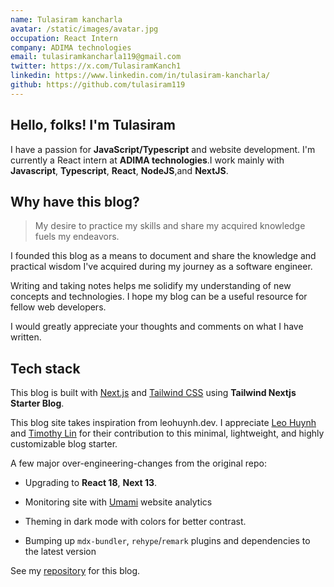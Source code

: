 ```yaml
---
name: Tulasiram kancharla
avatar: /static/images/avatar.jpg
occupation: React Intern
company: ADIMA technologies
email: tulasiramkancharla119@gmail.com
twitter: https://x.com/TulasiramKanch1
linkedin: https://www.linkedin.com/in/tulasiram-kancharla/
github: https://github.com/tulasiram119
---
```


## Hello, folks! I'm Tulasiram

I have a passion for **JavaScript/Typescript** and website development.
I'm currently a React intern at **ADIMA technologies**.I work mainly with **Javascript**, **Typescript**, **React**, **NodeJS**,and **NextJS**.

## Why have this blog?

> My desire to practice my skills and share my acquired knowledge fuels my endeavors.

I founded this blog as a means to document and share the knowledge and practical wisdom I've acquired during my journey as a software engineer.

Writing and taking notes helps me solidify my understanding of new concepts and technologies. I hope my blog can be a useful resource for fellow web developers.

I would greatly appreciate your thoughts and comments on what I have written.

## Tech stack

This blog is built with [Next.js](https://nextjs.org/) and [Tailwind CSS](https://tailwindcss.com/) using **Tailwind Nextjs Starter Blog**.

This blog site takes inspiration from leohuynh.dev. I appreciate [Leo Huynh](https://twitter.com/hta218_) and [Timothy Lin](https://twitter.com/timlrxx) for their contribution to this minimal, lightweight, and highly customizable blog starter.

A few major over-engineering-changes from the original repo:

- Upgrading to **React 18**, **Next 13**.

- Monitoring site with [Umami](https://umami.is/)
  website analytics

- Theming in dark mode with colors for better contrast.

- Bumping up `mdx-bundler`, `rehype`/`remark`
  plugins and dependencies to the latest version

See my [repository](https://github.com/tulasiram119/blog) for this blog.
